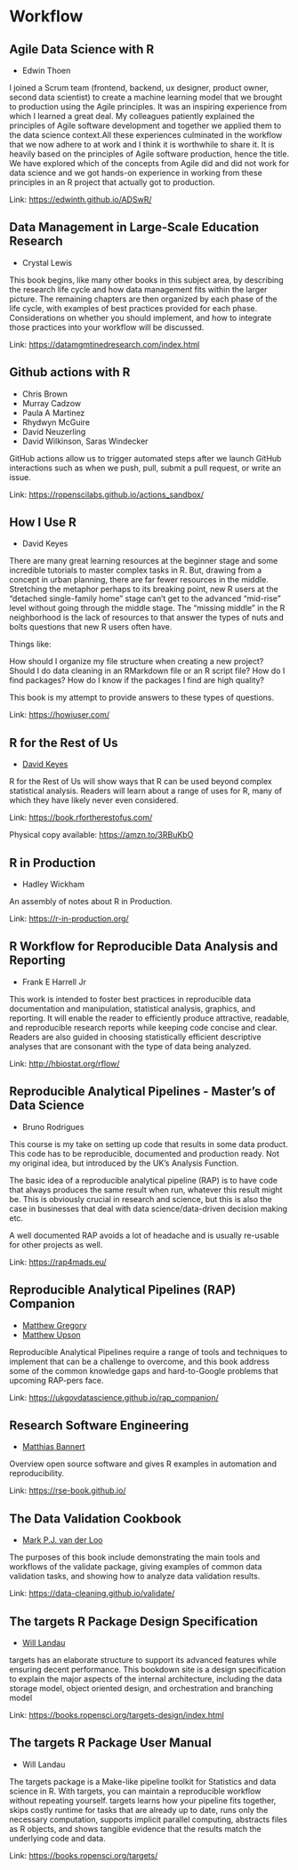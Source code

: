 # Workflow

## Agile Data Science with R

- Edwin Thoen

I joined a Scrum team (frontend, backend, ux designer, product owner, second data scientist) to create a machine learning model that we brought to production using the Agile principles. It was an inspiring experience from which I learned a great deal. My colleagues patiently explained the principles of Agile software development and together we applied them to the data science context.All these experiences culminated in the workflow that we now adhere to at work and I think it is worthwhile to share it. It is heavily based on the principles of Agile software production, hence the title. We have explored which of
the concepts from Agile did and did not work for data science and we got hands-on experience in working from these principles in an R project that actually got to production.

Link: [https://edwinth.github.io/ADSwR/](https://edwinth.github.io/ADSwR/)

## Data Management in Large-Scale Education Research

- Crystal Lewis

This book begins, like many other books in this subject area, by describing the research life cycle and how data management fits within the larger picture. The remaining chapters are then organized by each phase of the life cycle, with examples of best practices provided for each phase. Considerations on whether you should implement, and how to integrate those practices into your workflow will be discussed.

Link: [https://datamgmtinedresearch.com/index.html](https://datamgmtinedresearch.com/index.html)

## Github actions with R

- Chris Brown
- Murray Cadzow
- Paula A Martinez
- Rhydwyn McGuire
- David Neuzerling
- David Wilkinson, Saras Windecker

GitHub actions allow us to trigger automated steps after we launch
GitHub interactions such as when we push, pull, submit a pull request,
or write an issue.

Link: [https://ropenscilabs.github.io/actions_sandbox/](https://ropenscilabs.github.io/actions_sandbox/)

## How I Use R

- David Keyes

There are many great learning resources at the beginner stage and some incredible tutorials to master complex tasks in R. But, drawing from a concept in urban planning, there are far fewer resources in the middle. 
Stretching the metaphor perhaps to its breaking point, new R users at the "detached single-family home" stage can't get to the advanced "mid-rise" level without going through the middle stage. The "missing middle" in the R neighborhood is the lack of resources to that answer the types of nuts and bolts questions that new R users often have.

Things like:

How should I organize my file structure when creating a new project?
Should I do data cleaning in an RMarkdown file or an R script file? How
do I find packages? How do I know if the packages I find are high
quality?

This book is my attempt to provide answers to these types of questions.

Link: [https://howiuser.com/](https://howiuser.com/)

## R for the Rest of Us

- [David Keyes](https://twitter.com/rfortherest)

R for the Rest of Us will show ways that R can be used beyond complex statistical analysis. Readers will learn about a range of uses for R, many of which they have likely never even considered.

Link: [https://book.rfortherestofus.com/](https://book.rfortherestofus.com/)

Physical copy available: [https://amzn.to/3RBuKbO](https://amzn.to/3RBuKbO)

## R in Production

- Hadley Wickham

An assembly of notes about R in Production.

Link: [https://r-in-production.org/](https://r-in-production.org/)

## R Workflow for Reproducible Data Analysis and Reporting

- Frank E Harrell Jr

This work is intended to foster best practices in reproducible data documentation and manipulation, statistical analysis, graphics, and reporting. It will enable the reader to efficiently produce attractive, readable, and reproducible research reports while keeping code concise and clear. Readers are also guided in choosing statistically efficient descriptive analyses that are consonant with the type of data being analyzed.

Link: [http://hbiostat.org/rflow/](http://hbiostat.org/rflow/)

## Reproducible Analytical Pipelines - Master’s of Data Science

- Bruno Rodrigues

This course is my take on setting up code that results in some data product. This code has to be reproducible, documented and production ready. Not my original idea, but introduced by the UK’s Analysis Function.

The basic idea of a reproducible analytical pipeline (RAP) is to have code that always produces the same result when run, whatever this result might be. This is obviously crucial in research and science, but this is also the case in businesses that deal with data science/data-driven decision making etc.

A well documented RAP avoids a lot of headache and is usually re-usable for other projects as well.

Link: [https://rap4mads.eu/](https://rap4mads.eu/)

## Reproducible Analytical Pipelines (RAP) Companion

- [Matthew Gregory](https://twitter.com/mammykins_)
- [Matthew Upson](https://twitter.com/m_a_upson)

Reproducible Analytical Pipelines require a range of tools and techniques to implement that can be a challenge to overcome, and this book address some of the common knowledge gaps and hard-to-Google problems that upcoming RAP-pers face.

Link: [https://ukgovdatascience.github.io/rap_companion/](https://ukgovdatascience.github.io/rap_companion/)

## Research Software Engineering

- [Matthias Bannert](https://github.com/mbannert)

Overview open source software and gives R examples in automation and reproducibility.

Link: [https://rse-book.github.io/](https://rse-book.github.io/)

## The Data Validation Cookbook

- [Mark P.J. van der Loo](https://twitter.com/markvdLoo)

The purposes of this book include demonstrating the main tools and workflows of the validate package, giving examples of common data validation tasks, and showing how to analyze data validation results.

Link: [https://data-cleaning.github.io/validate/](https://data-cleaning.github.io/validate/)

## The targets R Package Design Specification

- [Will Landau](https://fosstodon.org/@landau)

targets has an elaborate structure to support its advanced features while ensuring decent performance. This bookdown site is a design specification to explain the major aspects of the internal architecture, including the data storage model, object oriented design, and orchestration and branching model

Link: [https://books.ropensci.org/targets-design/index.html](https://books.ropensci.org/targets-design/index.html)

## The targets R Package User Manual

- Will Landau

The targets package is a Make-like pipeline toolkit for Statistics and data science in R. With targets, you can maintain a reproducible workflow without repeating yourself. targets learns how your pipeline fits together, skips costly runtime for tasks that are already up to date, runs only the necessary computation, supports implicit parallel computing, abstracts files as R objects, and shows tangible evidence that the results match the underlying code and data.

Link: [https://books.ropensci.org/targets/](https://books.ropensci.org/targets/)


